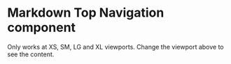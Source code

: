 
<Meta
  title="Newskit/GlobalNav/TopNav"
  component={TopNav}
/>

# Markdown Top Navigation component
Only works at XS, SM, LG and XL viewports. Change the viewport above to see the content.

<Canvas>
  <Story name="TopNav">
    <NewsKitProvider theme={TimesWebLightTheme}>
      <TopNav
        mainMenu={object('mainMenu', data.mainMenuItems)}
        accountMenu={object('accountMenu', data.accountMenuItems)}
        isLoggedIn={boolean('Is logged in', false)}
      />
    </NewsKitProvider>
  </Story>
</Canvas>


